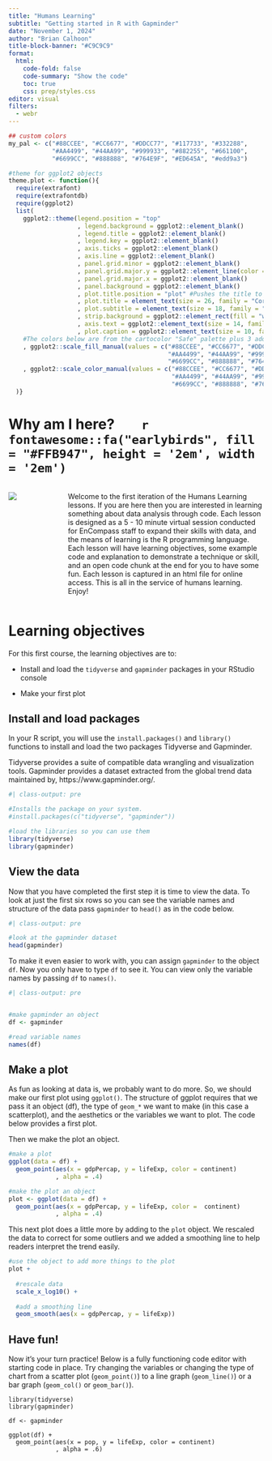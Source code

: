 ```yaml
---
title: "Humans Learning"
subtitle: "Getting started in R with Gapminder"
date: "November 1, 2024"
author: "Brian Calhoon"
title-block-banner: "#C9C9C9"
format: 
  html:
    code-fold: false
    code-summary: "Show the code"
    toc: true
    css: prep/styles.css
editor: visual
filters: 
  - webr
---
```


```r

## custom colors
my_pal <- c("#88CCEE", "#CC6677", "#DDCC77", "#117733", "#332288",
            "#AA4499", "#44AA99", "#999933", "#882255", "#661100",
            "#6699CC", "#888888", "#764E9F", "#ED645A", "#edd9a3")

#theme for ggplot2 objects
theme.plot <- function(){
  require(extrafont)
  require(extrafontdb)
  require(ggplot2)
  list(  
    ggplot2::theme(legend.position = "top"
                   , legend.background = ggplot2::element_blank()
                   , legend.title = ggplot2::element_blank()
                   , legend.key = ggplot2::element_blank() 
                   , axis.ticks = ggplot2::element_blank()
                   , axis.line = ggplot2::element_blank()
                   , panel.grid.minor = ggplot2::element_blank()
                   , panel.grid.major.y = ggplot2::element_line(color = "#CFCDC9") 
                   , panel.grid.major.x = ggplot2::element_blank()
                   , panel.background = ggplot2::element_blank()
                   , plot.title.position = "plot" #Pushes the title to the very left of the plot window
                   , plot.title = element_text(size = 26, family = "Corbel", color = "#000000")
                   , plot.subtitle = element_text(size = 18, family = "Corbel", color = "#A9A9A9")
                   , strip.background = ggplot2::element_rect(fill = "white") 
                   , axis.text = ggplot2::element_text(size = 14, family = "Corbel", hjust = 0, color = "#000000")
                   , plot.caption = ggplot2::element_text(size = 10, family = "Corbel", color = "#000000"))
    #The colors below are from the cartocolor "Safe" palette plus 3 additional colors pulled from cartocolor.
    , ggplot2::scale_fill_manual(values = c("#88CCEE", "#CC6677", "#DDCC77", "#117733", "#332288",
                                            "#AA4499", "#44AA99", "#999933", "#882255", "#661100",
                                            "#6699CC", "#888888", "#764E9F", "#ED645A", "#edd9a3"))
    , ggplot2::scale_color_manual(values = c("#88CCEE", "#CC6677", "#DDCC77", "#117733", "#332288",
                                             "#AA4499", "#44AA99", "#999933", "#882255", "#661100",
                                             "#6699CC", "#888888", "#764E9F", "#ED645A", "#edd9a3"))
  )}

```

# Why am I here?        `r fontawesome::fa("earlybirds", fill = "#FFB947", height = '2em', width = '2em')`

:::::::: columns
:::: {.column width="20%"}
::: box-header
![](humanslearning.png)
:::
::::

::::: {.column width="80%"}
:::: box
::: box-header
Welcome to the first iteration of the Humans Learning lessons. If you are here then you are interested in learning something about data analysis through code. Each lesson is designed as a 5 - 10 minute virtual session conducted for EnCompass staff to expand their skills with data, and the means of learning is the R programming language. Each lesson will have learning objectives, some example code and explanation to demonstrate a technique or skill, and an open code chunk at the end for you to have some fun. Each lesson is captured in an html file for online access. This is all in the service of humans learning. Enjoy!
:::
::::
:::::
::::::::

# Learning objectives

For this first course, the learning objectives are to:

-   Install and load the `tidyverse` and `gapminder` packages in your RStudio console

-   Make your first plot

## Install and load packages

In your R script, you will use the `install.packages()` and `library()` functions to install and load the two packages Tidyverse and Gapminder.

Tidyverse provides a suite of compatible data wrangling and visualization tools. Gapminder provides a dataset extracted from the global trend data maintained by, https://www.gapminder.org/.

```r
#| class-output: pre

#Installs the package on your system.
#install.packages(c("tidyverse", "gapminder"))

#load the libraries so you can use them
library(tidyverse)
library(gapminder)


```

## View the data

Now that you have completed the first step it is time to view the data. To look at just the first six rows so you can see the variable names and structure of the data pass `gapminder` to `head()` as in the code below.

```r
#| class-output: pre

#look at the gapminder dataset
head(gapminder)

```

To make it even easier to work with, you can assign `gapminder` to the object `df`. Now you only have to type `df` to see it. You can view only the variable names by passing `df` to `names()`.

```r
#| class-output: pre


#make gapminder an object
df <- gapminder

#read variable names
names(df)

```

## Make a plot

As fun as looking at data is, we probably want to do more. So, we should make our first plot using `ggplot()`. The structure of ggplot requires that we pass it an object (df), the type of `geom_*` we want to make (in this case a scatterplot), and the aesthetics or the variables we want to plot. The code below provides a first plot.

Then we make the plot an object.

```r

#make a plot
ggplot(data = df) +
  geom_point(aes(x = gdpPercap, y = lifeExp, color = continent)
             , alpha = .4) 

#make the plot an object
plot <- ggplot(data = df) +
  geom_point(aes(x = gdpPercap, y = lifeExp, color =  continent)
             , alpha = .4) 
```

This next plot does a little more by adding to the `plot` object. We rescaled the data to correct for some outliers and we added a smoothing line to help readers interpret the trend easily.

```r

#use the object to add more things to the plot
plot +  
  
  #rescale data
  scale_x_log10() + 
  
  #add a smoothing line
  geom_smooth(aes(x = gdpPercap, y = lifeExp))

```

## Have fun!

Now it's your turn practice! Below is a fully functioning code editor with starting code in place. Try changing the variables or changing the type of chart from a scatter plot (`geom_point()`) to a line graph (`geom_line()`) or a bar graph (`geom_col()` or `geom_bar()`).

```webr-r

library(tidyverse)
library(gapminder)

df <- gapminder

ggplot(df) +
  geom_point(aes(x = pop, y = lifeExp, color = continent)
             , alpha = .6)


```
